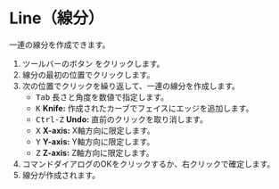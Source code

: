 

# Line（線分）

<Reference shortcut="Shift-A" command="Line" button="ツールバー" />

一連の線分を作成できます。

1. ツールバーのボタン <ButtonIcon type="button-line" /> をクリックします。
2. 線分の最初の位置でクリックします。
3. 次の位置でクリックを繰り返して、一連の線分を作成します。
    - <kbd>Tab</kbd> 長さと角度を数値で指定します。
    - <kbd>K</kbd> **Knife:** 作成されたカーブでフェイスにエッジを追加します。
    - <kbd>Ctrl-Z</kbd> **Undo:** 直前のクリックを取り消します。
    - <kbd>X</kbd> **X-axis:** X軸方向に限定します。
    - <kbd>Y</kbd> **Y-axis:** Y軸方向に限定します。
    - <kbd>Z</kbd> **Z-axis:** Z軸方向に限定します。
4. コマンドダイアログのOKをクリックするか、右クリックで確定します。
5. 線分が作成されます。





